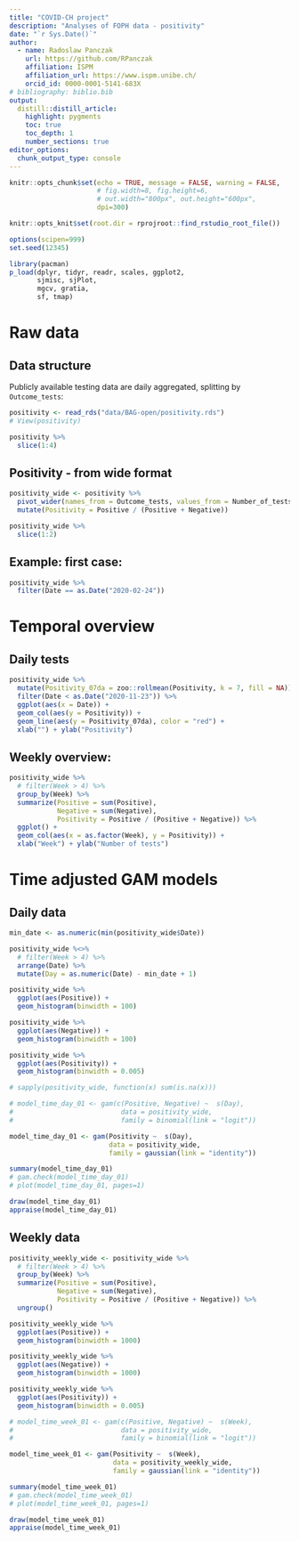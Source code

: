 ```yaml
---
title: "COVID-CH project"
description: "Analyses of FOPH data - positivity"
date: "`r Sys.Date()`"
author:
  - name: Radoslaw Panczak 
    url: https://github.com/RPanczak
    affiliation: ISPM
    affiliation_url: https://www.ispm.unibe.ch/
    orcid_id: 0000-0001-5141-683X
# bibliography: biblio.bib
output:
  distill::distill_article:
    highlight: pygments
    toc: true
    toc_depth: 1
    number_sections: true
editor_options: 
  chunk_output_type: console
---
```


<!-- ------------------------------------------------------------ --> 
<!-- ------------------------------------------------------------ --> 

```r
knitr::opts_chunk$set(echo = TRUE, message = FALSE, warning = FALSE, 
                      # fig.width=8, fig.height=6, 
                      # out.width="800px", out.height="600px",
                      dpi=300)

knitr::opts_knit$set(root.dir = rprojroot::find_rstudio_root_file())

options(scipen=999)
set.seed(12345)

library(pacman) 
p_load(dplyr, tidyr, readr, scales, ggplot2,
       sjmisc, sjPlot,
       mgcv, gratia,
       sf, tmap)
```

<!-- ------------------------------------------------------------ --> 

# Raw data 

## Data structure

Publicly available testing data are daily aggregated, splitting by `Outcome_tests`:

```r
positivity <- read_rds("data/BAG-open/positivity.rds")
# View(positivity)

positivity %>% 
  slice(1:4)
```

## Positivity - from wide format

```r
positivity_wide <- positivity %>% 
  pivot_wider(names_from = Outcome_tests, values_from = Number_of_tests) %>% 
  mutate(Positivity = Positive / (Positive + Negative))

positivity_wide %>% 
  slice(1:2)
```

## Example: first case:

```r
positivity_wide %>% 
  filter(Date == as.Date("2020-02-24"))
```

<!-- ------------------------------------------------------------ --> 

# Temporal overview

## Daily tests

```r
positivity_wide %>% 
  mutate(Positivity_07da = zoo::rollmean(Positivity, k = 7, fill = NA)) %>% 
  filter(Date < as.Date("2020-11-23")) %>% 
  ggplot(aes(x = Date)) + 
  geom_col(aes(y = Positivity)) + 
  geom_line(aes(y = Positivity_07da), color = "red") + 
  xlab("") + ylab("Positivity")
```

## Weekly overview:

```r
positivity_wide %>% 
  # filter(Week > 4) %>% 
  group_by(Week) %>% 
  summarize(Positive = sum(Positive),
            Negative = sum(Negative),
            Positivity = Positive / (Positive + Negative)) %>% 
  ggplot() + 
  geom_col(aes(x = as.factor(Week), y = Positivity)) + 
  xlab("Week") + ylab("Number of tests")
```

<!-- ------------------------------------------------------------ --> 

# Time adjusted GAM models 

## Daily data

```r
min_date <- as.numeric(min(positivity_wide$Date))

positivity_wide %<>% 
  # filter(Week > 4) %>% 
  arrange(Date) %>% 
  mutate(Day = as.numeric(Date) - min_date + 1)

positivity_wide %>% 
  ggplot(aes(Positive)) +
  geom_histogram(binwidth = 100)

positivity_wide %>% 
  ggplot(aes(Negative)) +
  geom_histogram(binwidth = 100)

positivity_wide %>% 
  ggplot(aes(Positivity)) +
  geom_histogram(binwidth = 0.005)

# sapply(positivity_wide, function(x) sum(is.na(x)))
```


```r
# model_time_day_01 <- gam(c(Positive, Negative) ~  s(Day), 
#                           data = positivity_wide, 
#                           family = binomial(link = "logit"))

model_time_day_01 <- gam(Positivity ~  s(Day), 
                         data = positivity_wide, 
                         family = gaussian(link = "identity"))
```


```r
summary(model_time_day_01)
# gam.check(model_time_day_01)
# plot(model_time_day_01, pages=1)

draw(model_time_day_01)
appraise(model_time_day_01)
```

## Weekly data

```r
positivity_weekly_wide <- positivity_wide %>% 
  # filter(Week > 4) %>% 
  group_by(Week) %>% 
  summarize(Positive = sum(Positive),
            Negative = sum(Negative),
            Positivity = Positive / (Positive + Negative)) %>% 
  ungroup()

positivity_weekly_wide %>% 
  ggplot(aes(Positive)) +
  geom_histogram(binwidth = 1000)

positivity_weekly_wide %>% 
  ggplot(aes(Negative)) +
  geom_histogram(binwidth = 1000)

positivity_weekly_wide %>% 
  ggplot(aes(Positivity)) +
  geom_histogram(binwidth = 0.005)
```


```r
# model_time_week_01 <- gam(c(Positive, Negative) ~  s(Week), 
#                           data = positivity_wide, 
#                           family = binomial(link = "logit"))

model_time_week_01 <- gam(Positivity ~  s(Week), 
                          data = positivity_weekly_wide, 
                          family = gaussian(link = "identity"))
```


```r
summary(model_time_week_01)
# gam.check(model_time_week_01)
# plot(model_time_week_01, pages=1)

draw(model_time_week_01)
appraise(model_time_week_01)
```



